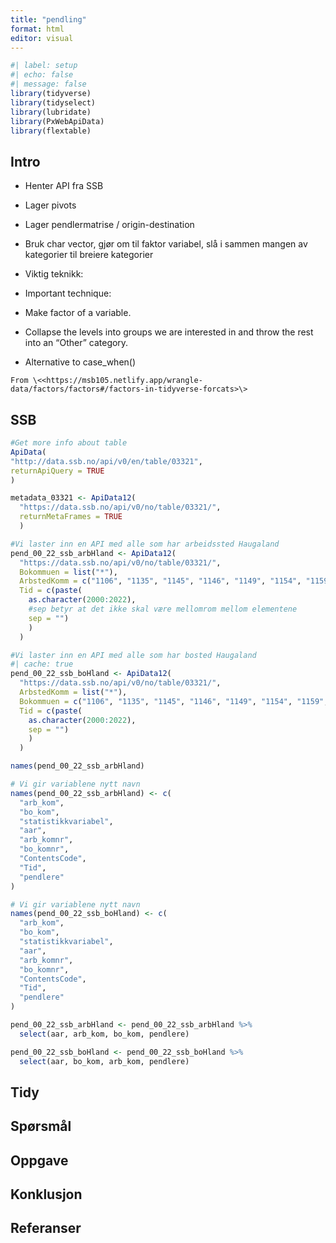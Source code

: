 ```yaml
---
title: "pendling"
format: html
editor: visual
---
```


```r
#| label: setup
#| echo: false
#| message: false
library(tidyverse)
library(tidyselect)
library(lubridate)
library(PxWebApiData)
library(flextable)
```

## Intro

-   Henter API fra SSB

-   Lager pivots

-   Lager pendlermatrise / origin-destination

-   Bruk char vector, gjør om til faktor variabel, slå i sammen mangen av kategorier til breiere kategorier

-   Viktig teknikk:

-   Important technique:

-   Make factor of a variable.

-   Collapse the levels into groups we are interested in and throw the rest into an "Other" category.

-   Alternative to case_when()

```         
From \<<https://msb105.netlify.app/wrangle-data/factors/factors#/factors-in-tidyverse-forcats>\>
```

## SSB

```r
#Get more info about table
ApiData(
"http://data.ssb.no/api/v0/en/table/03321",
returnApiQuery = TRUE
) 
```

```r
metadata_03321 <- ApiData12(
  "https://data.ssb.no/api/v0/no/table/03321/",
  returnMetaFrames = TRUE
  )
```

```r
#Vi laster inn en API med alle som har arbeidssted Haugaland
pend_00_22_ssb_arbHland <- ApiData12(
  "https://data.ssb.no/api/v0/no/table/03321/",
  Bokommuen = list("*"),
  ArbstedKomm = c("1106", "1135", "1145", "1146", "1149", "1154", "1159", "1160", "4611", "4612"),
  Tid = c(paste(
    as.character(2000:2022),
    #sep betyr at det ikke skal være mellomrom mellom elementene
    sep = "")
    )
  )
```

```r
#Vi laster inn en API med alle som har bosted Haugaland
#| cache: true
pend_00_22_ssb_boHland <- ApiData12(
  "https://data.ssb.no/api/v0/no/table/03321/",
  ArbstedKomm = list("*"),
  Bokommuen = c("1106", "1135", "1145", "1146", "1149", "1154", "1159", "1160", "4611", "4612"),
  Tid = c(paste(
    as.character(2000:2022),
    sep = "")
    )
  )
```

```r
names(pend_00_22_ssb_arbHland)
```

```r
# Vi gir variablene nytt navn
names(pend_00_22_ssb_arbHland) <- c(
  "arb_kom",
  "bo_kom",
  "statistikkvariabel",
  "aar",
  "arb_komnr",
  "bo_komnr",
  "ContentsCode",
  "Tid",
  "pendlere"
)
```

```r
# Vi gir variablene nytt navn
names(pend_00_22_ssb_boHland) <- c(
  "arb_kom",
  "bo_kom",
  "statistikkvariabel",
  "aar",
  "arb_komnr",
  "bo_komnr",
  "ContentsCode",
  "Tid",
  "pendlere"
)
```

```r
pend_00_22_ssb_arbHland <- pend_00_22_ssb_arbHland %>% 
  select(aar, arb_kom, bo_kom, pendlere)
```

```r
pend_00_22_ssb_boHland <- pend_00_22_ssb_boHland %>% 
  select(aar, bo_kom, arb_kom, pendlere)
```

## Tidy

## Spørsmål

## Oppgave

## Konklusjon

## Referanser
